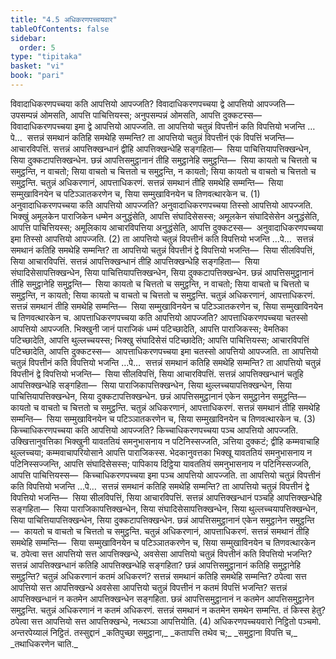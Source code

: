 ```yaml
---
title: "4.5 अधिकरणपच्चयवार"
tableOfContents: false
sidebar:
  order: 5
type: "tipitaka"
basket: "vi"
book: "pari"
---
```



<DynamicBreadcrumb />

<Division number="288" book="pari">

<Paragraph number="1224" book="pari">
विवादाधिकरणपच्चया कति आपत्तियो आपज्जति? विवादाधिकरणपच्चया द्वे आपत्तियो आपज्जति—  उपसम्पन्नं ओमसति, आपत्ति पाचित्तियस्स; अनुपसम्पन्नं ओमसति, आपत्ति दुक्कटस्स—  विवादाधिकरणपच्चया इमा द्वे आपत्तियो आपज्जति.
</Paragraph>

<Paragraph number="1225" book="pari">
ता आपत्तियो चतुन्नं विपत्तीनं कति विपत्तियो भजन्ति …पे…  सत्तन्नं समथानं कतिहि समथेहि सम्मन्ति? ता आपत्तियो चतुन्नं विपत्तीनं एकं विपत्तिं भजन्ति—  आचारविपत्तिं. सत्तन्नं आपत्तिक्खन्धानं द्वीहि आपत्तिक्खन्धेहि सङ्गहिता—  सिया पाचित्तियापत्तिक्खन्धेन, सिया दुक्कटापत्तिक्खन्धेन. छन्नं आपत्तिसमुट्ठानानं तीहि समुट्ठानेहि समुट्ठन्ति—  सिया कायतो च चित्ततो च समुट्ठन्ति, न वाचतो; सिया वाचतो च चित्ततो च समुट्ठन्ति, न कायतो; सिया कायतो च वाचतो च चित्ततो च समुट्ठन्ति. चतुन्नं अधिकरणानं, आपत्ताधिकरणं. सत्तन्नं समथानं तीहि समथेहि सम्मन्ति—  सिया सम्मुखाविनयेन च पटिञ्ञातकरणेन च, सिया सम्मुखाविनयेन च तिणवत्थारकेन च. (1)
</Paragraph>

</Division>
<Division number="289" book="pari">

<Paragraph number="1226" book="pari">
अनुवादाधिकरणपच्चया कति आपत्तियो आपज्जति? अनुवादाधिकरणपच्चया तिस्सो आपत्तियो आपज्जति. भिक्खुं अमूलकेन पाराजिकेन धम्मेन अनुद्धंसेति, आपत्ति संघादिसेसस्स; अमूलकेन संघादिसेसेन अनुद्धंसेति, आपत्ति पाचित्तियस्स; अमूलिकाय आचारविपत्तिया अनुद्धंसेति, आपत्ति दुक्कटस्स—  अनुवादाधिकरणपच्चया इमा तिस्सो आपत्तियो आपज्जति. (2)
</Paragraph>

<Paragraph number="1227" book="pari">
ता आपत्तियो चतुन्नं विपत्तीनं कति विपत्तियो भजन्ति …पे…  सत्तन्नं समथानं कतिहि समथेहि सम्मन्ति? ता आपत्तियो चतुन्नं विपत्तीनं द्वे विपत्तियो भजन्ति—  सिया सीलविपत्तिं, सिया आचारविपत्तिं. सत्तन्नं आपत्तिक्खन्धानं तीहि आपत्तिक्खन्धेहि सङ्गहिता—  सिया संघादिसेसापत्तिक्खन्धेन, सिया पाचित्तियापत्तिक्खन्धेन, सिया दुक्कटापत्तिक्खन्धेन. छन्नं आपत्तिसमुट्ठानानं तीहि समुट्ठानेहि समुट्ठन्ति—  सिया कायतो च चित्ततो च समुट्ठन्ति, न वाचतो; सिया वाचतो च चित्ततो च समुट्ठन्ति, न कायतो; सिया कायतो च वाचतो च चित्ततो च समुट्ठन्ति. चतुन्नं अधिकरणानं, आपत्ताधिकरणं. सत्तन्नं समथानं तीहि समथेहि सम्मन्ति—  सिया सम्मुखाविनयेन च पटिञ्ञातकरणेन च, सिया सम्मुखाविनयेन च तिणवत्थारकेन च.
</Paragraph>

</Division>
<Division number="290" book="pari">

<Paragraph number="1228" book="pari">
आपत्ताधिकरणपच्चया कति आपत्तियो आपज्जति? आपत्ताधिकरणपच्चया चतस्सो आपत्तियो आपज्जति. भिक्खुनी जानं पाराजिकं धम्मं पटिच्छादेति, आपत्ति पाराजिकस्स; वेमतिका पटिच्छादेति, आपत्ति थुल्लच्चयस्स; भिक्खु संघादिसेसं पटिच्छादेति; आपत्ति पाचित्तियस्स; आचारविपत्तिं पटिच्छादेति, आपत्ति दुक्कटस्स—  आपत्ताधिकरणपच्चया इमा चतस्सो आपत्तियो आपज्जति.
</Paragraph>

<Paragraph number="1229" book="pari">
ता आपत्तियो चतुन्नं विपत्तीनं कति विपत्तियो भजन्ति …पे…  सत्तन्नं समथानं कतिहि समथेहि सम्मन्ति? ता आपत्तियो चतुन्नं विपत्तीनं द्वे विपत्तियो भजन्ति—  सिया सीलविपत्तिं, सिया आचारविपत्तिं. सत्तन्नं आपत्तिक्खन्धानं चतूहि आपत्तिक्खन्धेहि सङ्गहिता—  सिया पाराजिकापत्तिक्खन्धेन, सिया थुल्लच्चयापत्तिक्खन्धेन, सिया पाचित्तियापत्तिक्खन्धेन, सिया दुक्कटापत्तिक्खन्धेन. छन्नं आपत्तिसमुट्ठानानं एकेन समुट्ठानेन समुट्ठन्ति—  कायतो च वाचतो च चित्ततो च समुट्ठन्ति. चतुन्नं अधिकरणानं, आपत्ताधिकरणं. सत्तन्नं समथानं तीहि समथेहि सम्मन्ति—  सिया सम्मुखाविनयेन च पटिञ्ञातकरणेन च, सिया सम्मुखाविनयेन च तिणवत्थारकेन च. (3)
</Paragraph>

</Division>
<Division number="291" book="pari">

<Paragraph number="1230" book="pari">
किच्चाधिकरणपच्चया कति आपत्तियो आपज्जति? किच्चाधिकरणपच्चया पञ्च आपत्तियो आपज्जति. उक्खित्तानुवत्तिका भिक्खुनी यावततियं समनुभासनाय न पटिनिस्सज्जति, ञत्तिया दुक्कटं; द्वीहि कम्मवाचाहि थुल्लच्चया; कम्मवाचापरियोसाने आपत्ति पाराजिकस्स. भेदकानुवत्तका भिक्खू यावततियं समनुभासनाय न पटिनिस्सज्जन्ति, आपत्ति संघादिसेसस्स; पापिकाय दिट्ठिया यावततियं समनुभासनाय न पटिनिस्सज्जति, आपत्ति पाचित्तियस्स—  किच्चाधिकरणपच्चया इमा पञ्च आपत्तियो आपज्जति.
</Paragraph>

<Paragraph number="1231" book="pari">
ता आपत्तियो चतुन्नं विपत्तीनं कति विपत्तियो भजन्ति …पे…  सत्तन्नं समथानं कतिहि समथेहि सम्मन्ति? ता आपत्तियो चतुन्नं विपत्तीनं द्वे विपत्तियो भजन्ति—  सिया सीलविपत्तिं, सिया आचारविपत्तिं. सत्तन्नं आपत्तिक्खन्धानं पञ्चहि आपत्तिक्खन्धेहि सङ्गहिता—  सिया पाराजिकापत्तिक्खन्धेन, सिया संघादिसेसापत्तिक्खन्धेन, सिया थुल्लच्चयापत्तिक्खन्धेन, सिया पाचित्तियापत्तिक्खन्धेन, सिया दुक्कटापत्तिक्खन्धेन. छन्नं आपत्तिसमुट्ठानानं एकेन समुट्ठानेन समुट्ठन्ति—  कायतो च वाचतो च चित्ततो च समुट्ठन्ति. चतुन्नं अधिकरणानं, आपत्ताधिकरणं. सत्तन्नं समथानं तीहि समथेहि सम्मन्ति—  सिया सम्मुखाविनयेन च पटिञ्ञातकरणेन च, सिया सम्मुखाविनयेन च तिणवत्थारकेन च.
</Paragraph>

<Paragraph number="1232" book="pari">
ठपेत्वा सत्त आपत्तियो सत्त आपत्तिक्खन्धे, अवसेसा आपत्तियो चतुन्नं विपत्तीनं कति विपत्तियो भजन्ति? सत्तन्नं आपत्तिक्खन्धानं कतिहि आपत्तिक्खन्धेहि सङ्गहिता? छन्नं आपत्तिसमुट्ठानानं कतिहि समुट्ठानेहि समुट्ठन्ति? चतुन्नं अधिकरणानं कतमं अधिकरणं? सत्तन्नं समथानं कतिहि समथेहि सम्मन्ति? ठपेत्वा सत्त आपत्तियो सत्त आपत्तिक्खन्धे अवसेसा आपत्तियो चतुन्नं विपत्तीनं न कतमं विपत्तिं भजन्ति? सत्तन्नं आपत्तिक्खन्धानं न कतमेन आपत्तिक्खन्धेन सङ्गहिता. छन्नं आपत्तिसमुट्ठानानं न कतमेन आपत्तिसमुट्ठानेन समुट्ठन्ति. चतुन्नं अधिकरणानं न कतमं अधिकरणं. सत्तन्नं समथानं न कतमेन समथेन सम्मन्ति. तं किस्स हेतु? ठपेत्वा सत्त आपत्तियो सत्त आपत्तिक्खन्धे, नत्थञ्ञा आपत्तियोति. (4)

</Paragraph>
</Division>

<Paragraph number="1233" type="center" book="pari">
अधिकरणपच्चयवारो निट्ठितो पञ्चमो.



</Paragraph>

<Paragraph number="1234" type="center" book="pari">
अन्तरपेय्यालं निट्ठितं.



</Paragraph>

<Paragraph number="1235" type="center" book="pari">
तस्सुद्दानं


</Paragraph>

<Paragraph number="1236" type="verses" book="pari">
_कतिपुच्छा समुट्ठाना,_  
_कतापत्ति तथेव च;_  
_समुट्ठाना विपत्ति च,_  
_तथाधिकरणेन चाति._
</Paragraph>